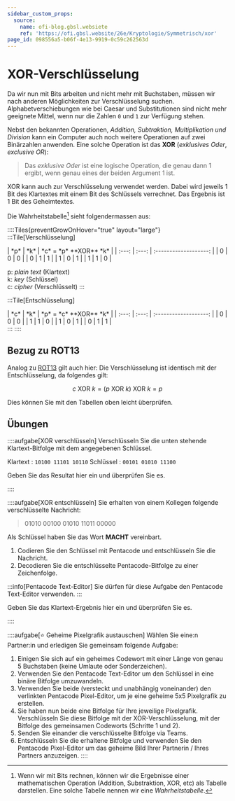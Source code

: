 ```yaml
---
sidebar_custom_props:
  source:
    name: ofi-blog.gbsl.websiete
    ref: 'https://ofi.gbsl.website/26e/Kryptologie/Symmetrisch/xor'
page_id: 098556a5-b06f-4e13-9919-0c59c262563d
---
```



# XOR-Verschlüsselung
Da wir nun mit Bits arbeiten und nicht mehr mit Buchstaben, müssen wir nach anderen Möglichkeiten zur Verschlüsselung suchen. Alphabetverschiebungen wie bei Caesar und Substitutionen sind nicht mehr geeignete Mittel, wenn nur die Zahlen `0` und `1` zur Verfügung stehen.

Nebst den bekannten Operationen, *Addition, Subtraktion, Multiplikation und Division* kann ein Computer auch noch weitere Operationen auf zwei Binärzahlen anwenden. Eine solche Operation ist das **XOR** (*exklusives Oder*, *exclusive OR*):

> Das _exklusive Oder_ ist eine logische Operation, die genau dann $1$ ergibt, wenn genau eines der beiden Argument $1$ ist.

XOR kann auch zur Verschlüsselung verwendet werden. Dabei wird jeweils 1 Bit des Klartextes mit einem Bit des Schlüssels verrechnet. Das Ergebnis ist 1 Bit des Geheimtextes.

Die Wahrheitstabelle[^1] sieht folgendermassen aus:

::::Tiles{preventGrowOnHover="true" layout="large"}
:::Tile[Verschlüsselung]
<div className="table-full-width">
  |  *p*  |  *k*  | *c* = *p* **XOR** *k* |
  | :---: | :---: | :-------------------: |
  |   0   |   0   |           0           |
  |   0   |   1   |           1           |
  |   1   |   0   |           1           |
  |   1   |   1   |           0           |
</div>

p: *plain text* (Klartext) <br/>
k: *key* (Schlüssel) <br/>
c: *cipher* (Verschlüsselt)
:::

:::Tile[Entschlüsselung]
<div className="table-full-width">
|  *c*  |  *k*  | *p* = *c* **XOR** *k* |
| :---: | :---: | :-------------------: |
|   0   |   0   |           0           |
|   1   |   1   |           0           |
|   1   |   0   |           1           |
|   0   |   1   |           1           |
</div>
:::
::::

## Bezug zu ROT13
Analog zu [ROT13](../Antike/Caesar#rot13) gilt auch hier: Die Verschlüsselung ist identisch mit der Entschlüsselung, da folgendes gilt:

$$c \text{ XOR } k = (p \text{ XOR } k) \text{ XOR } k = p$$

Dies können Sie mit den Tabellen oben leicht überprüfen.

## Übungen
::::aufgabe[XOR verschlüsseln]
<TaskState id="55b70565-5345-4955-b256-5a03f2ac9a47" />
Verschlüsseln Sie die unten stehende Klartext-Bitfolge mit dem angegebenen Schlüssel.

Klartext
: `10100 11101 10110`
Schlüssel
: `00101 01010 11100`

Geben Sie das Resultat hier ein und überprüfen Sie es.

<String id="d928f897-07c5-46a0-ab43-cc9e9f22f062" solution="10001 10111 01010" />
::::

::::aufgabe[XOR entschlüsseln]
<TaskState id="73351a5e-164d-4bbe-8b25-9d31fde886de" />
Sie erhalten von einem Kollegen folgende verschlüsselte Nachricht:

> 01010 00100 01010 11011 00000

Als Schlüssel haben Sie das Wort **MACHT** vereinbart.

1. Codieren Sie den Schlüssel mit Pentacode und entschlüsseln Sie die Nachricht.
2. Decodieren Sie die entschlüsselte Pentacode-Bitfolge zu einer Zeichenfolge.

:::info[Pentacode Text-Editor]
Sie dürfen für diese Aufgabe den Pentacode Text-Editor verwenden.
:::

Geben Sie das Klartext-Ergebnis hier ein und überprüfen Sie es.

<String id="9b1e97dc-6807-4ec3-bc18-182a57b0a2d4" solution="GEIST" />
::::

::::aufgabe[⭐️ Geheime Pixelgrafik austauschen]
<TaskState id="006a36bc-e256-4783-99fd-2c869c601b5b" />
Wählen Sie eine:n Partner:in und erledigen Sie gemeinsam folgende Aufgabe:

1. Einigen Sie sich auf ein geheimes Codewort mit einer Länge von genau 5 Buchstaben (keine Umlaute oder Sonderzeichen).
2. Verwenden Sie den Pentacode Text-Editor um den Schlüssel in eine binäre Bitfolge umzuwandeln.
3. Verwenden Sie beide (versteckt und unabhängig voneinander) den verlinkten Pentacode Pixel-Editor, um je eine geheime 5x5 Pixelgrafik zu erstellen.
4. Sie haben nun beide eine Bitfolge für Ihre jeweilige Pixelgrafik. Verschlüsseln Sie diese Bitfolge mit der XOR-Verschlüsselung, mit der Bitfolge des gemeinsamen Codeworts (Schritte 1 und 2).
5. Senden Sie einander die verschlüsselte Bitfolge via Teams.
6. Entschlüsseln Sie die erhaltene Bitfolge und verwenden Sie den Pentacode Pixel-Editor um das geheime Bild Ihrer Partnerin / Ihres Partners anzuzeigen.
::::

[^1]: Wenn wir mit Bits rechnen, können wir die Ergebnisse einer mathematischen Operation (Addition, Substraktion, XOR, etc) als Tabelle darstellen. Eine solche Tabelle nennen wir eine _Wahrheitstabelle_.
